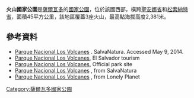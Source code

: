 {{coord|13.8272|N|89.6233|W|display=title}}

'''火山國家公園'''是[[薩爾瓦多|薩爾瓦多]]的[[國家公園|國家公園]]，位於該國西部，橫跨[[聖安娜省|聖安娜省]]和[[松索納特省|松索納特省]]，面積45平方公里，該地區覆蓋3座火山，最高點海拔高度2,381米。

==參考資料==
* [http://www.salvanatura.org/index.php?option=com_content&task=view&id=11&Itemid=201 Parque Nacional Los Volcanes] {{Wayback|url=http://www.salvanatura.org/index.php?option=com_content&task=view&id=11&Itemid=201 |date=20140928180743 }}. SalvaNatura. Accessed May 9, 2014.
* [https://web.archive.org/web/20140512215027/http://www.elsalvador.travel/impresionante/index.php/explorar-impresionante/vida-nocturna/33-turismo/volcanes/115-parque-nacional-los-volcanes Parque Nacional Los Volcanes], El Salvador tourism
* [https://archive.is/20140510060022/http://www.marn.sv/servicios/guia/parques-nacionales/parque-los-volcanes.html Parque Nacional Los Volcanes], Official park site
* [http://www.salvanatura.org/index.php?option=com_content&task=view&id=11&Itemid=201 Parque Nacional Los Volcanes] {{Wayback|url=http://www.salvanatura.org/index.php?option=com_content&task=view&id=11&Itemid=201 |date=20140928180743 }}, from SalvaNatura
* [http://www.lonelyplanet.com/el-salvador/western-el-salvador/parque-nacional-los-volcanes/sights/parks-gardens/parque-nacional-los-volcanes Parque Nacional Los Volcanes] {{Wayback|url=http://www.lonelyplanet.com/el-salvador/western-el-salvador/parque-nacional-los-volcanes/sights/parks-gardens/parque-nacional-los-volcanes |date=20160916082935 }}, from Lonely Planet

{{ElSalvador-geo-stub}}
[[Category:薩爾瓦多國家公園|Category:薩爾瓦多國家公園]]